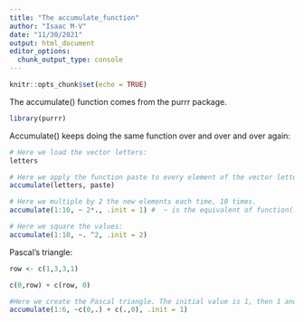 ```yaml
---
title: "The accumulate_function"
author: "Isaac M-V"
date: "11/30/2021"
output: html_document
editor_options: 
  chunk_output_type: console
---
```


```r
knitr::opts_chunk$set(echo = TRUE)
```

The accumulate() function comes from the purrr package. 
```r
library(purrr)
```


Accumulate() keeps doing the same function over and over and over again:
```r
# Here we load the vector letters:
letters

# Here we apply the function paste to every element of the vector letter, over and over again, so the result of it is a Pascal triangle. 
accumulate(letters, paste)

# Here we multiple by 2 the new elements each time, 10 times.
accumulate(1:10, ~ 2*., .init = 1) #  ~ is the equivalent of function(.), .init means initial value, repeated 10 times. 

# Here we square the values:
accumulate(1:10, ~. ^2, .init = 2)

```


Pascal's triangle:
```r
row <- c(1,3,3,1)

c(0,row) + c(row, 0)

#Here we create the Pascal triangle. The initial value is 1, then 1 and 1. The symbol . represents the vector that is being generated at the end of each iteration and being used in the following iteration.
accumulate(1:6, ~c(0,.) + c(.,0), .init = 1)

```
